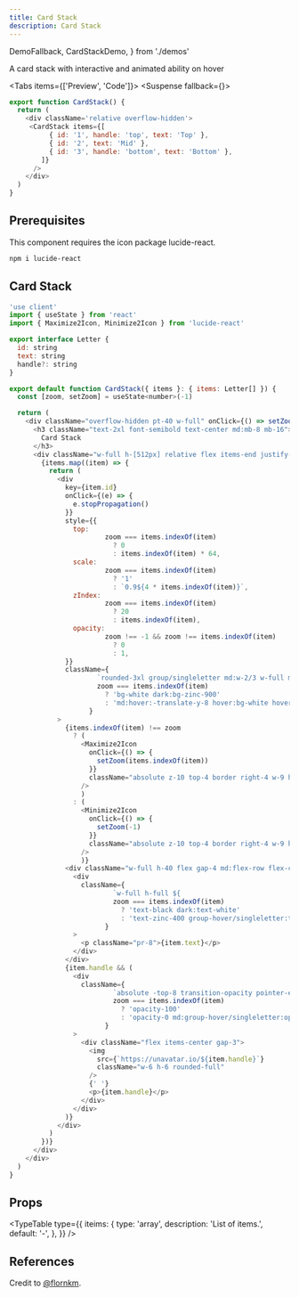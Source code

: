 ```yaml
---
title: Card Stack
description: Card Stack
---
```


  DemoFallback,
  CardStackDemo,
} from './demos'


A card stack with interactive and animated ability on hover

<Tabs items={['Preview', 'Code']}>
  <Tab value="Preview">
  <Suspense fallback={<DemoFallback/>}>
    <CardStackDemo />
  </Suspense>
  </Tab>
  <Tab value="Code">
  ```js
  export function CardStack() {
    return (
      <div className='relative overflow-hidden'>
       <CardStack items={[
            { id: '1', handle: 'top', text: 'Top' },
            { id: '2', text: 'Mid' },
            { id: '3', handle: 'bottom', text: 'Bottom' },
          ]}
        />
      </div>
    )
  }
  ```
  </Tab>
</Tabs>

## Prerequisites

This component requires the icon package lucide-react.

```sh
npm i lucide-react
```

## Card Stack

```js title="card-stack.tsx"
'use client'
import { useState } from 'react'
import { Maximize2Icon, Minimize2Icon } from 'lucide-react'

export interface Letter {
  id: string
  text: string
  handle?: string
}

export default function CardStack({ items }: { items: Letter[] }) {
  const [zoom, setZoom] = useState<number>(-1)

  return (
    <div className="overflow-hidden pt-40 w-full" onClick={() => setZoom(-1)}>
      <h3 className="text-2xl font-semibold text-center md:mb-8 mb-16">
        Card Stack
      </h3>
      <div className="w-full h-[512px] relative flex items-end justify-center group/item">
        {items.map((item) => {
          return (
            <div
              key={item.id}
              onClick={(e) => {
                e.stopPropagation()
              }}
              style={{
                top:
                        zoom === items.indexOf(item)
                          ? 0
                          : items.indexOf(item) * 64,
                scale:
                        zoom === items.indexOf(item)
                          ? '1'
                          : `0.9${4 * items.indexOf(item)}`,
                zIndex:
                        zoom === items.indexOf(item)
                          ? 20
                          : items.indexOf(item),
                opacity:
                        zoom !== -1 && zoom !== items.indexOf(item)
                          ? 0
                          : 1,
              }}
              className={
                      `rounded-3xl group/singleletter md:w-2/3 w-full mx-auto p-6 border border-zinc-200 bg-zinc-50 absolute shadow-2xl shadow-black/5 transition-all dark:border-zinc-800 dark:bg-zinc-950 ${
                      zoom === items.indexOf(item)
                        ? 'bg-white dark:bg-zinc-900'
                        : 'md:hover:-translate-y-8 hover:bg-white hover:shadow-black/10 dark:hover:bg-zinc-900 dark:hover:shadow-none'}`
                    }
            >
              {items.indexOf(item) !== zoom
                ? (
                  <Maximize2Icon
                    onClick={() => {
                      setZoom(items.indexOf(item))
                    }}
                    className="absolute z-10 top-4 border right-4 w-9 h-9 p-1 text-white bg-black hover:bg-zinc-800 border-zinc-800 hover:border-zinc-600 transition-colors rounded-full cursor-pointer dark:text-black dark:bg-white dark:hover:bg-zinc-200 dark:border-zinc-200 dark:hover:border-zinc-400"
                  />
                  )
                : (
                  <Minimize2Icon
                    onClick={() => {
                      setZoom(-1)
                    }}
                    className="absolute z-10 top-4 border right-4 w-9 h-9 p-1 text-white bg-black hover:bg-zinc-800 border-zinc-800 hover:border-zinc-600 transition-colors rounded-full cursor-pointer dark:text-black dark:bg-white dark:hover:bg-zinc-200 dark:border-zinc-200 dark:hover:border-zinc-400"
                  />
                  )}
              <div className="w-full h-40 flex gap-4 md:flex-row flex-col">
                <div
                  className={
                          `w-full h-full ${
                          zoom === items.indexOf(item)
                            ? 'text-black dark:text-white'
                            : 'text-zinc-400 group-hover/singleletter:text-black dark:group-hover/singleletter:text-white'}`
                        }
                >
                  <p className="pr-8">{item.text}</p>
                </div>
              </div>
              {item.handle && (
                <div
                  className={
                          `absolute -top-8 transition-opacity pointer-events-none flex ${
                          zoom === items.indexOf(item)
                            ? 'opacity-100'
                            : 'opacity-0 md:group-hover/singleletter:opacity-100'}`
                        }
                >
                  <div className="flex items-center gap-3">
                    <img
                      src={`https://unavatar.io/${item.handle}`}
                      className="w-6 h-6 rounded-full"
                    />
                    {' '}
                    <p>{item.handle}</p>
                  </div>
                </div>
              )}
            </div>
          )
        })}
      </div>
    </div>
  )
}

```



## Props

<TypeTable
  type={{
    iteims: {
      type: 'array',
      description: 'List of items.',
      default: '-',
    },
  }}
/>

## References

Credit to [@flornkm](https://github.com/flornkm/).
